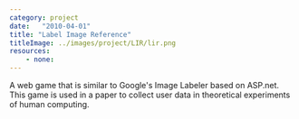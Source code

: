 ```yaml
---
category: project
date:   "2010-04-01"
title: "Label Image Reference"
titleImage: ../images/project/LIR/lir.png
resources:
    - none:
---
```


A web game that is similar to Google's Image Labeler based on ASP.net. This game is used in a paper to collect user data in theoretical experiments of human computing.

